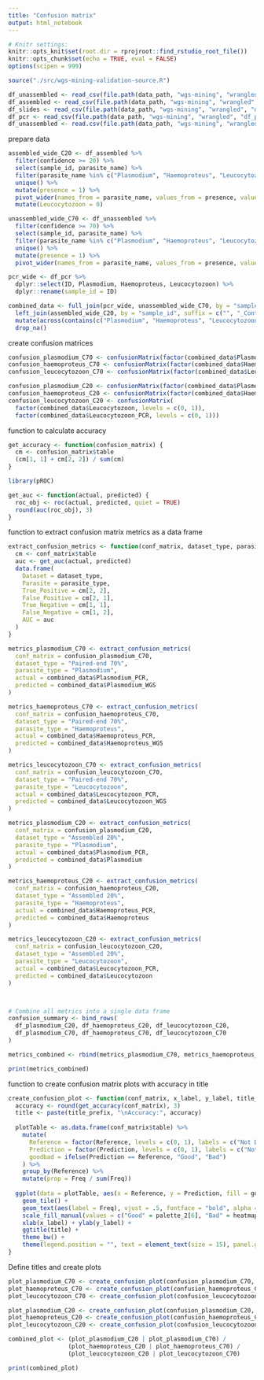 ```yaml
---
title: "Confusion matrix"
output: html_notebook
---
```


```r
# Knitr settings:
knitr::opts_knit$set(root.dir = rprojroot::find_rstudio_root_file())
knitr::opts_chunk$set(echo = TRUE, eval = FALSE)
options(scipen = 999)
```

```r
source("./src/wgs-mining-validation-source.R")
```

```r
df_unassembled <- read_csv(file.path(data_path, "wgs-mining", "wrangled", "df_unassembled_wgs_mining.csv"))
df_assembled <- read_csv(file.path(data_path, "wgs-mining", "wrangled", "df_assembled_wgs_mining.csv"))
df_slides <- read_csv(file.path(data_path, "wgs-mining", "wrangled", "df_slides_wide.csv"))
df_pcr <- read_csv(file.path(data_path, "wgs-mining", "wrangled", "df_pcr_wide.csv"))
df_unassembled <- read.csv(file.path(data_path, "wgs-mining", "wrangled", "df_unassembled_wgs_mining.csv"))
```

prepare data
```r
assembled_wide_C20 <- df_assembled %>%
  filter(confidence >= 20) %>%
  select(sample_id, parasite_name) %>%
  filter(parasite_name %in% c("Plasmodium", "Haemoproteus", "Leucocytozoon")) %>%
  unique() %>%
  mutate(presence = 1) %>%
  pivot_wider(names_from = parasite_name, values_from = presence, values_fill = list(presence = 0)) %>%
  mutate(Leucocytozoon = 0)

unassembled_wide_C70 <- df_unassembled %>%
  filter(confidence >= 70) %>%
  select(sample_id, parasite_name) %>%
  filter(parasite_name %in% c("Plasmodium", "Haemoproteus", "Leucocytozoon")) %>%
  unique() %>%
  mutate(presence = 1) %>%
  pivot_wider(names_from = parasite_name, values_from = presence, values_fill = list(presence = 0))

pcr_wide <- df_pcr %>%
  dplyr::select(ID, Plasmodium, Haemoproteus, Leucocytozoon) %>%
  dplyr::rename(sample_id = ID)

combined_data <- full_join(pcr_wide, unassembled_wide_C70, by = "sample_id", suffix = c("_PCR", "_WGS")) %>%
  left_join(assembled_wide_C20, by = "sample_id", suffix = c("", "_Contigs")) %>%
  mutate(across(contains(c("Plasmodium", "Haemoproteus", "Leucocytozoon")), ~ replace_na(., 0))) %>%
  drop_na()
```

create confusion matrices
```r
confusion_plasmodium_C70 <- confusionMatrix(factor(combined_data$Plasmodium_WGS, levels = c(0, 1)), factor(combined_data$Plasmodium_PCR, levels = c(0, 1)))
confusion_haemoproteus_C70 <- confusionMatrix(factor(combined_data$Haemoproteus_WGS, levels = c(0, 1)), factor(combined_data$Haemoproteus_PCR, levels = c(0, 1)))
confusion_leucocytozoon_C70 <- confusionMatrix(factor(combined_data$Leucocytozoon_WGS, levels = c(0, 1)), factor(combined_data$Leucocytozoon_PCR, levels = c(0, 1)))

confusion_plasmodium_C20 <- confusionMatrix(factor(combined_data$Plasmodium, levels = c(0, 1)), factor(combined_data$Plasmodium_PCR, levels = c(0, 1)))
confusion_haemoproteus_C20 <- confusionMatrix(factor(combined_data$Haemoproteus, levels = c(0, 1)), factor(combined_data$Haemoproteus_PCR, levels = c(0, 1)))
confusion_leucocytozoon_C20 <- confusionMatrix(
  factor(combined_data$Leucocytozoon, levels = c(0, 1)),  
  factor(combined_data$Leucocytozoon_PCR, levels = c(0, 1)))
```

function to calculate accuracy
```r
get_accuracy <- function(confusion_matrix) {
  cm <- confusion_matrix$table
  (cm[1, 1] + cm[2, 2]) / sum(cm)
}

library(pROC)

get_auc <- function(actual, predicted) {
  roc_obj <- roc(actual, predicted, quiet = TRUE)
  round(auc(roc_obj), 3)
}

```




function to extract confusion matrix metrics as a data frame
```r
extract_confusion_metrics <- function(conf_matrix, dataset_type, parasite_type, actual, predicted) {
  cm <- conf_matrix$table
  auc <- get_auc(actual, predicted)
  data.frame(
    Dataset = dataset_type,
    Parasite = parasite_type,
    True_Positive = cm[2, 2],
    False_Positive = cm[2, 1],
    True_Negative = cm[1, 1],
    False_Negative = cm[1, 2],
    AUC = auc
  )
}

```


```r
metrics_plasmodium_C70 <- extract_confusion_metrics(
  conf_matrix = confusion_plasmodium_C70,
  dataset_type = "Paired-end 70%",
  parasite_type = "Plasmodium",
  actual = combined_data$Plasmodium_PCR,
  predicted = combined_data$Plasmodium_WGS
)

metrics_haemoproteus_C70 <- extract_confusion_metrics(
  conf_matrix = confusion_haemoproteus_C70,
  dataset_type = "Paired-end 70%",
  parasite_type = "Haemoproteus",
  actual = combined_data$Haemoproteus_PCR,
  predicted = combined_data$Haemoproteus_WGS
)

metrics_leucocytozoon_C70 <- extract_confusion_metrics(
  conf_matrix = confusion_leucocytozoon_C70,
  dataset_type = "Paired-end 70%",
  parasite_type = "Leucocytozoon",
  actual = combined_data$Leucocytozoon_PCR,
  predicted = combined_data$Leucocytozoon_WGS
)

metrics_plasmodium_C20 <- extract_confusion_metrics(
  conf_matrix = confusion_plasmodium_C20,
  dataset_type = "Assembled 20%",
  parasite_type = "Plasmodium",
  actual = combined_data$Plasmodium_PCR,
  predicted = combined_data$Plasmodium
)

metrics_haemoproteus_C20 <- extract_confusion_metrics(
  conf_matrix = confusion_haemoproteus_C20,
  dataset_type = "Assembled 20%",
  parasite_type = "Haemoproteus",
  actual = combined_data$Haemoproteus_PCR,
  predicted = combined_data$Haemoproteus
)

metrics_leucocytozoon_C20 <- extract_confusion_metrics(
  conf_matrix = confusion_leucocytozoon_C20,
  dataset_type = "Assembled 20%",
  parasite_type = "Leucocytozoon",
  actual = combined_data$Leucocytozoon_PCR,
  predicted = combined_data$Leucocytozoon
)



# Combine all metrics into a single data frame
confusion_summary <- bind_rows(
  df_plasmodium_C20, df_haemoproteus_C20, df_leucocytozoon_C20,
  df_plasmodium_C70, df_haemoproteus_C70, df_leucocytozoon_C70
)

metrics_combined <- rbind(metrics_plasmodium_C70, metrics_haemoproteus_C70, metrics_leucocytozoon_C70, metrics_plasmodium_C20, metrics_haemoproteus_C20, metrics_leucocytozoon_C20)

print(metrics_combined)

```
function to create confusion matrix plots with accuracy in title
```r
create_confusion_plot <- function(conf_matrix, x_label, y_label, title_prefix) {
  accuracy <- round(get_accuracy(conf_matrix), 3)
  title <- paste(title_prefix, "\nAccuracy:", accuracy)
  
  plotTable <- as.data.frame(conf_matrix$table) %>%
    mutate(
      Reference = factor(Reference, levels = c(0, 1), labels = c("Not Detected", "Detected")),
      Prediction = factor(Prediction, levels = c(0, 1), labels = c("Not Detected", "Detected")),
      goodbad = ifelse(Prediction == Reference, "Good", "Bad")
    ) %>%
    group_by(Reference) %>%
    mutate(prop = Freq / sum(Freq))
  
  ggplot(data = plotTable, aes(x = Reference, y = Prediction, fill = goodbad, alpha = prop)) +
    geom_tile() +
    geom_text(aes(label = Freq), vjust = .5, fontface = "bold", alpha = 1) +
    scale_fill_manual(values = c("Good" = palette_2[6], "Bad" = heatmap_pal[4])) +
    xlab(x_label) + ylab(y_label) +
    ggtitle(title) +
    theme_bw() +
    theme(legend.position = "", text = element_text(size = 15), panel.grid = element_blank())
}
```

Define titles and create plots
```r
plot_plasmodium_C70 <- create_confusion_plot(confusion_plasmodium_C70, "PCR", "Paired-end", "Plasmodium - Paired-end 70%")
plot_haemoproteus_C70 <- create_confusion_plot(confusion_haemoproteus_C70, "PCR", "Paired-end", "Haemoproteus - Paired-end 70%")
plot_leucocytozoon_C70 <- create_confusion_plot(confusion_leucocytozoon_C70, "PCR", "Paired-end", "Leucocytozoon - Paired-end 70%")

plot_plasmodium_C20 <- create_confusion_plot(confusion_plasmodium_C20, "PCR", "Assembled", "Plasmodium - Assembled 20%")
plot_haemoproteus_C20 <- create_confusion_plot(confusion_haemoproteus_C20, "PCR", "Assembled", "Haemoproteus - Assembled 20%")
plot_leucocytozoon_C20 <- create_confusion_plot(confusion_leucocytozoon_C20, "PCR", "Assembled", "Leucocytozoon - Assembled 20%")

combined_plot <- (plot_plasmodium_C20 | plot_plasmodium_C70) /
                 (plot_haemoproteus_C20 | plot_haemoproteus_C70) /
                 (plot_leucocytozoon_C20 | plot_leucocytozoon_C70)

print(combined_plot)
```


